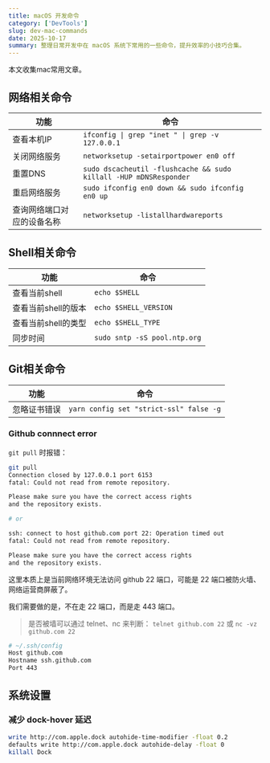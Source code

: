 ```yaml
---
title: macOS 开发命令
category: ['DevTools']
slug: dev-mac-commands
date: 2025-10-17
summary: 整理日常开发中在 macOS 系统下常用的一些命令，提升效率的小技巧合集。
---
```



本文收集mac常用文章。

## 网络相关命令

| 功能 | 命令  |
|------|------|
| 查看本机IP | `ifconfig \| grep "inet " \| grep -v 127.0.0.1` |
| 关闭网络服务 | `networksetup -setairportpower en0 off` |
| 重置DNS | `sudo dscacheutil -flushcache && sudo killall -HUP mDNSResponder` |
| 重启网络服务 | `sudo ifconfig en0 down && sudo ifconfig en0 up` |
| 查询网络端口对应的设备名称 | `networksetup -listallhardwareports` |

## Shell相关命令

| 功能 | 命令 |
|------|------|
| 查看当前shell | `echo $SHELL` |
| 查看当前shell的版本 | `echo $SHELL_VERSION` |
| 查看当前shell的类型 | `echo $SHELL_TYPE` |
| 同步时间 | `sudo sntp -sS pool.ntp.org` |

## Git相关命令

| 功能 | 命令 |
|------|------|
| 忽略证书错误 | `yarn config set "strict-ssl" false -g` |

### Github connnect error

`git pull` 时报错：

```bash
git pull
Connection closed by 127.0.0.1 port 6153
fatal: Could not read from remote repository.

Please make sure you have the correct access rights
and the repository exists.

# or

ssh: connect to host github.com port 22: Operation timed out
fatal: Could not read from remote repository.

Please make sure you have the correct access rights
and the repository exists.
```

这里本质上是当前网络环境无法访问 github 22 端口，可能是 22 端口被防火墙、网络运营商屏蔽了。

我们需要做的是，不在走 22 端口，而是走 443 端口。

> 是否被墙可以通过 telnet、nc 来判断： `telnet github.com 22` 或 `nc -vz github.com 22`

```bash
# ~/.ssh/config
Host github.com
Hostname ssh.github.com
Port 443
```

## 系统设置

### 减少 dock-hover 延迟

```bash
write http://com.apple.dock autohide-time-modifier -float 0.2
defaults write http://com.apple.dock autohide-delay -float 0
killall Dock
```
